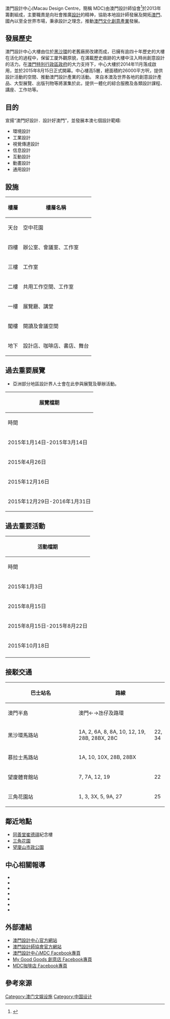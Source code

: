 {{Infobox building
| name                = 澳門設計中心
| native_name         = Macau Design Centre
| native_name_lang    = 
| image               =
| caption             = 澳門設計中心
| location            = {{MAC}}黑沙環製造廠巷5號
| iso_region          = 
| coordinates_display = 
| coordinates_format  = 
| latitude            = 
| longitude           = 
| latd                = 
| latm                = 
| lats                = 
| latNS               = 
| longd               = 
| longm               = 
| longs               = 
| longEW              = 
| coordinates         = 
| groundbreaking_date = 
| start_date          = 2013年
| completion_date     = 
| opened_date         = 
| inauguration_date   = 2014年11月
| renovation_date     = 
| demolition_date     = 
| destruction_date    = 
| height              = 
| architectural       = 
| tip                 = 
| antenna_spire       = 
| roof                = 
| top_floor           = 
| observatory         = 
| other_dimensions    = 
| floor_count         = 
| floor_area          = 
| seating_type        = 
| seating_capacity    = 
| elevator_count      = 
| main_contractor     = 
| architect           = 
| architecture_firm   = 
| structural_engineer = 
| services_engineer   = 
| civil_engineer      = 
| other_designers     =  
| quantity_surveyor   = 
| awards              = 
| designations        = 
| ren_architect       = 
| ren_firm            = 
| ren_str_engineer    = 
| ren_serv_engineer   = 
| ren_civ_engineer    = 
| ren_oth_designers   = 
| ren_qty_surveyor    = 
| ren_awards          =
| parking             =
| url                 = {{URL| http://www.dcmacau.com/zh-hant}}
| embedded            = 
| references          = 開放參觀時間：<br />星期二至星期日11:00－19:00<br />
}}

澳門設計中心(Macau Design Centre，簡稱 MDC)由澳門設計師協會<ref>{{Cite web|url=http://www.macaudesigners.org/mo/|title=澳門設計師協會|language=zh-MO|publisher=澳門設計師協會|accessdate=2016-03-03|archive-date=2016-03-06|archive-url=https://web.archive.org/web/20160306124254/http://www.macaudesigners.org/mo/|dead-url=no}}</ref>於2013年籌劃組成，主要職責是向社會推廣[[設計|設計]]的精神，協助本地設計師發展及開拓[[澳門|澳門]]、國內以至全世界市場，秉承設計之理念，推動[[澳門|澳門]][[文化創意產業|文化創意產業]]發展。

== 發展歷史 ==
澳門設計中心大樓由位於[[黑沙環|黑沙環]]的老舊廠房改建而成，已擁有逾四十年歷史的大樓在活化的過程中，保留工厦外觀原貌，在滿載歷史痕跡的大樓中注入時尚創意設計的活力。在[[澳門特別行政區政府|澳門特別行政區政府]]的大力支持下，中心大樓於2014年11月落成啟用，並於2015年8月15日正式開幕。中心樓高5層，總面積約26000平方呎，提供設計活動的空間、推動澳門設計產業的活動。
來自本澳及世界各地的創意設計產品、大型展覽、出版刊物等將滙集於此，提供一體化的綜合服務及各類設計課程、講座、工作坊等。

== 目的 ==
宣揚“澳門好設計．設計好澳門”，並發展本澳七個設計範疇:
*環境設計
*工業設計
*視覺傳達設計
*信息設計
*互動設計
*動畫設計
*通用設計

== 設施 ==

{| class="wikitable"
|-
! 樓層 !! 樓層名稱
|-
| 天台 || 空中花園
|-
| 四樓 || 辦公室、會議室、工作室
|-
| 三樓 || 工作室
|-
| 二樓 || 共用工作空間、工作室
|-
| 一樓 || 展覽廳、講堂
|-
| 閣樓 || 閱讀及會議空間
|-
| 地下 || 設計店、咖啡店、書店、舞台
|}

== 過去重要展覽 ==
*亞洲部分地區設計界人士會在此參與展覽及舉辦活動。

{| class=wikitable
! colspan = "5"| 展覽檔期
|-
! 時間
! 展覽名稱
! 參展的重要人士
! 相關報導及資料
|-
| 2015年1月14日-2015年3月14日
| “自我/非自我—荷蘭當代設計大展”
|
*中央人民政府駐澳門特別行政區聯絡辦公室-文化教育部[[徐婷|徐婷]]部長
*荷蘭駐香港總領事[[莫尉峰|莫尉峰]]先生
*澳門特別行政區政府文化局[[吳衛鳴|吳衛鳴]]局長
*澳門基金會行政委員會[[鍾怡|鍾怡]]委員
*澳門特別行政區政府文化產業基金項目資助輔助中心[[馮傾城|馮傾城]]主任
*澳門設計師協會會長[[朱焯信|朱焯信]]先生
*荷蘭埃因霍溫設計學院院長[[Thomas_Widdershoven|Thomas Widdershoven]]
*澳門藝術博物館館長[[陳浩星|陳浩星]]
|
*{{Cite web|url=http://www.macaucci.com/cn/content/?id=7329&catid=109&subcatid=109|title=《自我 / 非自我──荷蘭當代設計大展》|language=zh-MO|publisher=澳門文創網}}{{Dead link|date=2019年11月 |bot=InternetArchiveBot |fix-attempted=yes }}
*{{Cite web|url=http://www.visitsz.com/news-detail.aspx?id=2015000000002429|title=自我/非自我——荷兰当代设计大展|language=zh-CN|publisher=苏州市旅游局|accessdate=2016-03-04|archive-date=2016-03-07|archive-url=https://web.archive.org/web/20160307092233/http://www.visitsz.com/news-detail.aspx?id=2015000000002429|dead-url=no}}
|-
| 2015年4月26日
| Oulala花藝設計展覽<ref>{{Cite web|url=http://oulalaflower.com/cn/index.html|title=Oulala花藝設計展覽|language=zh-MO|publisher=Oulala|accessdate=2016-03-04|archive-date=2016-02-23|archive-url=https://web.archive.org/web/20160223121259/http://oulalaflower.com/cn/index.html|dead-url=no}}</ref>
|
*法國駐香港及澳門總領事館副總領事[[Lilas_Bernheim|Lilas Bernheim]]女士
*澳門設計中心主席[[朱焯信|朱焯信]]先生
*法國澳洲商會主席[[Rutger_Verschuren|Rutger Verschuren]]先生
*OULALA花藝設計執行經理[[Carole_Delavelle|Carole Delavelle]]小姐
|
|-
| 2015年12月16日
| 第十屆澳門設計雙年展<ref>{{Cite web|url=http://www.macaudesigners.org/mo/portfolio/item/28-mdb2015awardpress.html|title=第十屆澳門設計雙年展|language=zh-MO|publisher=澳門設計師協會|accessdate=2016-03-03|archive-date=2016-03-06|archive-url=https://web.archive.org/web/20160306123928/http://www.macaudesigners.org/mo/portfolio/item/28-mdb2015awardpress.html|dead-url=no}}</ref>
|
*澳門特別行政區政府旅遊局局長文綺華女士
*澳門基金會行政委員會[[鍾怡|鍾怡]]委員
*澳門藝術博物館館長[[陳浩星|陳浩星]]先生
*澳門設計師協會會長[[朱焯信|朱焯信]]先生
*澳門設計師協會前會長[[陳迎憲|陳迎憲]]先生
*澳門設計師協會前會長[[馬偉達|馬偉達]]先生
*深圳平面設計協會主席[[wikipedia:劉永清|劉永清]]先生
*高雄市廣告創意協會理事長[[孫偉哲|孫偉哲]]先生
*香港設計師協會會長[[盧永強|盧永強]]先生
*The Hong Kong Federation of Design Associations [[Grace_Lau|Grace Lau]]
|
*{{Cite web|url=http://www.macaudesigners.org/mo/news/item/24.html|title=第十屆澳門設計雙年展獲獎名單|language=zh-MO|publisher=澳門設計師協會|accessdate=2016-03-04|archive-date=2016-03-06|archive-url=https://web.archive.org/web/20160306142945/http://www.macaudesigners.org/mo/news/item/24.html|dead-url=no}}
*{{Cite web|url=http://www.macaucee.com.mo/content.asp?id=41802|title=第十屆澳門設計雙年展回歸陳列館開幕 展出亞洲地區逾140套獲獎作品|language=zh-MO|publisher=澳門會展經濟報|accessdate=2016-03-04|archive-date=2016-03-07|archive-url=https://web.archive.org/web/20160307141524/http://www.macaucee.com.mo/content.asp?id=41802|dead-url=no}}
*{{Cite web|url=http://whatson.macaotourism.gov.mo/information.php?rid=4076|title=第十屆澳門設計雙年展|language=zh-MO|publisher=澳門特別行政區政府旅遊局-旅遊快訊|accessdate=2016-03-04|archive-date=2016-03-06|archive-url=https://web.archive.org/web/20160306155828/http://whatson.macaotourism.gov.mo/information.php?rid=4076|dead-url=no}}
|-
| 2015年12月29日-2016年1月31日
| 城前啟後-澳門文化再生計劃成果展
|
*澳門特別行政區政府經濟局[[蘇添平|蘇添平]]局長
*澳門設計師協會[[周小良|周小良]]會長
*澳門設計中心執行長[[馮文偉|馮文偉]]先生
|
*{{Cite web|url=http://www.macaodaily.com/html/2015-12/30/content_1056493.htm|title=“城前啟後”再生本土文化|language=zh-MO|publisher=澳門日報|deadurl=yes|archiveurl=https://web.archive.org/web/20160315192049/http://www.macaodaily.com/html/2015-12/30/content_1056493.htm|archivedate=2016-03-15}}
*{{Cite web|url=http://www.houkongdaily.com/20151230-IN-13928.html|title=澳門文化再生計劃成果展揭幕|language=zh-MO|publisher=濠江日報|accessdate=2016-03-04|archive-date=2016-03-07|archive-url=https://web.archive.org/web/20160307192801/http://www.houkongdaily.com/20151230-IN-13928.html|dead-url=no}}
*{{Cite web|url=http://zamag.net/%E6%B4%BB%E5%8B%95%E9%A0%90%E5%91%8A%EF%BC%9A%E5%9F%8E%E5%89%8D%E5%95%9F%E5%BE%8C-%E6%BE%B3%E9%96%80%E6%96%87%E5%8C%96%E5%86%8D%E7%94%9F%E8%A8%88%E5%8A%83%E6%88%90%E6%9E%9C%E5%B1%95/|title=活動預告：城前啟後 ─ 澳門文化再生計劃成果展|language=zh-MO|publisher=ZA誌|accessdate=2016-03-04|archive-date=2016-03-07|archive-url=https://web.archive.org/web/20160307034051/http://zamag.net/%E6%B4%BB%E5%8B%95%E9%A0%90%E5%91%8A%EF%BC%9A%E5%9F%8E%E5%89%8D%E5%95%9F%E5%BE%8C-%E6%BE%B3%E9%96%80%E6%96%87%E5%8C%96%E5%86%8D%E7%94%9F%E8%A8%88%E5%8A%83%E6%88%90%E6%9E%9C%E5%B1%95/|dead-url=no}}
|}

== 過去重要活動 ==

{| class=wikitable
! colspan = "5"| 活動檔期
|-
! 時間
! 活動名稱
! 參與活動的重要人士
! 相關報導及資料
|-
| 2015年1月3日
| 2015-2018澳門設計師協會就職儀式
|
*澳門特別行政區政府社會文化司司長[[譚俊榮|譚俊榮]]先生
*澳門設計師協會會長[[朱焯信|朱焯信]]先生
*澳門特別行政區政府旅遊局局長[[文綺華|文綺華]]女士
*澳門文化局代表文化活動廳廳長[[楊子健|楊子健]]先生
*民政總署代表文化活動處處長[[余永鴻|余永鴻]]先生
*澳門基金會代表教科文中心主任[[梁雅桃|梁雅桃]]小姐
*文化產業委員會副主席[[崔世平|崔世平]]先生
*澳門美術協會會長[[黎鷹|黎鷹]]先生
*澳門文化體現代畫會會長[[馬若龍|馬若龍]]先生
*澳門設計師協會前會長[[陳迎憲|陳迎憲]]先生
*澳門設計師協會前副會長[[黃良忠|黃良忠]]先生
|
*{{Cite web|url=http://www.gsasc.gov.mo/show_news.aspx?lang=cn&newsid=5|title=社會文化司司長譚俊榮出席澳門設計師協會2015-2018年度會員大會暨理監事會就職儀式|language=zh-MO|publisher=澳門特別行政區政府社會文化司司長辦公室|accessdate=2016-03-04|archive-date=2016-03-06|archive-url=https://web.archive.org/web/20160306224133/http://www.gsasc.gov.mo/show_news.aspx?lang=cn&newsid=5|dead-url=no}}
*{{Cite web|url=http://www.exmoo.com/index.php?m=content&c=index&a=show&catid=17&id=59146|title=澳門設計中心將投入運作 設計師協會新閣員就職|language=zh-MO|publisher=力報|accessdate=2016-03-04|archive-date=2016-03-07|archive-url=https://web.archive.org/web/20160307185934/http://www.exmoo.com/index.php?m=content&c=index&a=show&catid=17&id=59146|dead-url=no}}
*{{Cite web|url=http://www.macaucee.com.mo/content.asp?id=34356|title=澳門設計中心將月底投入運作|language=zh-MO|publisher=澳門會展經濟報|accessdate=2016-03-04|archive-date=2016-03-07|archive-url=https://web.archive.org/web/20160307141528/http://www.macaucee.com.mo/content.asp?id=34356|dead-url=no}}
*{{Cite web|url=http://waou.com.mo/detail.asp?id=84739|title=澳門設計師協會會員大會|language=zh-MO|publisher=新華澳報|access-date=2016-03-04|archive-date=2020-09-13|archive-url=https://web.archive.org/web/20200913014705/http://waou.com.mo/detail.asp?id=84739|dead-url=no}}
*{{Cite web|url=http://vppm.org/blog/?p=3203|title=澳門設計師協會2015至2018年度會員大會暨理監事會就職儀式|language=zh-MO|publisher=VPPM 澳門錄像攝影製作學會|accessdate=2016-03-04|archive-date=2016-03-07|archive-url=https://web.archive.org/web/20160307014426/http://vppm.org/blog/?p=3203|dead-url=no}}
|-
| 2015年8月15日
| 澳門設計中心開幕禮<ref>{{Cite web|url=http://www.dcmacau.com/zh-hant|title=澳門設計中心開幕禮|language=zh-MO|publisher=澳門設計中心|deadurl=yes|archiveurl=https://web.archive.org/web/20160303212107/http://www.dcmacau.com/zh-hant|archivedate=2016-03-03}}</ref>
|
*澳門特別行政區政府文化產業委員會[[崔世平|崔世平]]副主席
*澳門特別行政區政府文化局[[吳衛鳴|吳衛鳴]]局長
*澳門特別行政區政府文化產業基金行政委員會[[朱妙麗|朱妙麗]]委員
*中央人民政府駐澳門特別行政區聯絡辦公室文化教育部[[邵彬|邵彬]]處長級助理
*香港設計總會秘書長、Global Design Network 召集人[[劉小康|劉小康]]先生
*澳門特別行政區政府旅遊局[[程衛東|程衛東]]副局長
*澳門日報[[陸波|陸波]]社長
*香港設計師協會[[盧永強|盧永強]]會長
*澳門特別行政區政府澳門貿易投資促進局商務促進中心高級經理[[李子蔚|李子蔚]]先生
*澳門設計師協會會長[[朱焯信|朱焯信]]先生
|
*{{Cite web|url=http://www.macaodaily.com/html/2015-08/16/content_1021261.htm|title=設計中心揭幕搭大眾橋樑|language=zh-MO|publisher=澳門日報|deadurl=yes|archiveurl=https://web.archive.org/web/20151029030057/http://www.macaodaily.com/html/2015-08/16/content_1021261.htm|archivedate=2015-10-29}}
*{{Cite web|url=http://www.cyberctm.com/newsNote.php?nid=884813#.VtlCNObATMc|title=澳門設計中心開幕推動文創產業|language=zh-MO|publisher=澳廣視新聞|accessdate=2016-03-04|archive-date=2016-03-07|archive-url=https://web.archive.org/web/20160307114229/http://www.cyberctm.com/newsNote.php?nid=884813#.VtlCNObATMc|dead-url=no}}
*{{Cite web|url=http://www.cyberctm.com/newsNote.php?nid=885669#.VtkI5ObATMc|title=同場舉行「澳門設計周」 澳門設計中心揭幕|language=zh-MO|publisher=華僑日報|accessdate=2016-03-04|archive-date=2016-03-07|archive-url=https://web.archive.org/web/20160307114252/http://www.cyberctm.com/newsNote.php?nid=885669#.VtkI5ObATMc|dead-url=no}}
*{{Cite web|url=http://www.shimindaily.net/v1/news/macau/%E8%88%8A%E5%BB%A0%E5%BB%88%E6%B4%BB%E5%8C%96%E6%88%90%E8%A8%AD%E8%A8%88%E4%B8%AD%E5%BF%83%E6%98%A8%E6%97%A5%E9%96%8B%E5%B9%95/|title=舊廠廈活化成設計中心昨日開幕|language=zh-MO|publisher=市民日報|deadurl=yes|archiveurl=https://web.archive.org/web/20160306155524/http://www.shimindaily.net/v1/news/macau/%E8%88%8A%E5%BB%A0%E5%BB%88%E6%B4%BB%E5%8C%96%E6%88%90%E8%A8%AD%E8%A8%88%E4%B8%AD%E5%BF%83%E6%98%A8%E6%97%A5%E9%96%8B%E5%B9%95/|archivedate=2016-03-06}}
*{{Cite web|url=http://www.houkongdaily.com/20151230-B1-13998.html|title=澳門文化再生計劃成果展揭幕|language=zh-MO|publisher=濠江日報|accessdate=2016-03-04|archive-date=2016-03-07|archive-url=https://web.archive.org/web/20160307193601/http://www.houkongdaily.com/20151230-B1-13998.html|dead-url=no}}
|-
| 2015年8月15日-2015年8月22日
| 澳門設計週2015<ref>{{Cite web|url=http://www.macaudesigners.org/mo/news/item/13-mdw20150815exhibition04.html|title=澳門設計週2015|language=zh-MO|publisher=澳門設計師協會|accessdate=2016-03-03|archive-date=2016-03-06|archive-url=https://web.archive.org/web/20160306123924/http://www.macaudesigners.org/mo/news/item/13-mdw20150815exhibition04.html|dead-url=no}}</ref>
|
|
*{{Cite web|url=http://www.macaudesigners.org/mo/portfolio/item/13-mdw20150815exhibition04.html|title=MOWAVE 澳門設計週2015 Macau Design Week 2015|language=zh-MO|publisher=澳門設計師協會|accessdate=2016-03-04|archive-date=2016-03-06|archive-url=https://web.archive.org/web/20160306141105/http://www.macaudesigners.org/mo/portfolio/item/13-mdw20150815exhibition04.html|dead-url=no}}
*{{Cite web|url=http://www.mocalendar.com/events/201507131/|title=澳門設計週2015|language=zh-MO|publisher=MOcalendar|accessdate=2016-03-04|archive-date=2016-03-07|archive-url=https://web.archive.org/web/20160307195934/http://www.mocalendar.com/events/201507131/|dead-url=no}}
*{{Cite web|url=http://tr.hkctc.org/news/?id=1414|title=澳門設計周 Macau Design Week 2015|language=zh-HK|publisher=香港創意產業及科技創新委員會}}{{dead link|date=2018年3月 |bot=InternetArchiveBot |fix-attempted=yes }}
*{{Cite web|url=http://www.macaucci.com/cn/content/?id=9187&catid=109&subcatid=109|title=澳門設計週2015|language=zh-MO|publisher=澳門文創網}}{{Dead link|date=2019年11月 |bot=InternetArchiveBot |fix-attempted=yes }}
|-
| 2015年10月18日
| 國際平面設計大師講座－"半徑三米"－松永真 的設計觀
|
*日本平面設計大師[[松永真|松永真]]
|
*{{Cite web|url=http://www.macauart.net/UAT/News/ContentC.asp?region=L&id=180387&pageregion=LCI|title=澳門設計中心日本平面設計大師系列講座－「半徑三米 －松永真的設計觀|language=zh-MO|publisher=澳門特別行政區政府文化局|deadurl=yes|archiveurl=https://web.archive.org/web/20160304203309/http://www.macauart.net/UAT/News/ContentC.asp?region=L&id=180387&pageregion=LCI|archivedate=2016-03-04}}
*{{Cite web|url=http://www.prdculture.org/show_article.php?BAS_ID=29069|title=澳门设计中心日本平面设计大师系列讲座－「半径三米 －松永真的设计观|language=zh-CN|publisher=粤港澳文化资讯网|access-date=2016-03-04|archive-url=https://web.archive.org/web/20160307192719/http://www.prdculture.org/show_article.php?BAS_ID=29069|archive-date=2016-03-07|dead-url=yes}}
|-
|}

== 接駁交通 ==

{|class="wikitable" style="text-align:center;font-size:110%;"
|-
! width=150 rowspan=2 | 巴士站名
! colspan=2 | 路線
! width=150 rowspan=2 | 備註
|-
! width=400 | 澳門半島
! width=400 | 澳門←→氹仔及路環
|-
| 黑沙環馬路站
| 1A, 2, 6A, 8, 8A, 10, 12, 19, 28B, 28BX, 28C
| 22, 34
| 步行約1分鐘
|-
| 慕拉士馬路站
| 1A, 10, 10X, 28B, 28BX
|
| 步行約2分鐘
|-
| 望廈體育館站
| 7, 7A, 12, 19 
| 22
| 步行約4分鐘
|-
| 三角花園站
| 1, 3, 3X, 5, 9A, 27
| 25
| 步行約5分鐘
|}

== 鄰近地點 ==

*[[同善堂|同善堂]][[崔德祺|崔德祺]]紀念樓
*[[三角花園|三角花園]]
*[[望廈山市政公園|望廈山市政公園]]

== 中心相關報導 ==
*{{Cite web|url=http://www.macaukey.com/cms/index.php?option=com_content&view=article&id=461:2015-03-24-03-04-39&catid=41|title=全新落成的「澳門設計中心」|language=zh-MO|publisher=Macau Key|accessdate=2016-02-19|archiveurl=https://web.archive.org/web/20160306071153/http://www.macaukey.com/cms/index.php?option=com_content&view=article&id=461:2015-03-24-03-04-39&catid=41|archivedate=2016-03-06|deadurl=yes}}
*{{Cite web|url=http://www.macaodaily.com/html/2015-08/16/content_1021261.htm|title=設計中心揭幕搭大眾橋樑|language=zh-MO|publisher=澳門日報|deadurl=yes|archiveurl=https://web.archive.org/web/20151029030057/http://www.macaodaily.com/html/2015-08/16/content_1021261.htm|archivedate=2015-10-29}}
*{{Cite web|url=http://www.yoliving.com/index.php/tw/30-cul-creative/610-macau-design-center-tw|title=澳門設計中心|language=zh-MO|publisher=YO!生活雜誌|accessdate=2016-03-04|archive-date=2016-03-07|archive-url=https://web.archive.org/web/20160307093452/http://www.yoliving.com/index.php/tw/30-cul-creative/610-macau-design-center-tw|dead-url=no}}
*{{Cite web|url=http://www.macaodaily.com/html/2015-10/04/content_1033693.htm|title=文創搭台經濟唱戲|language=zh-HK|publisher=澳門日報|deadurl=yes|archiveurl=https://web.archive.org/web/20160315193706/http://www.macaodaily.com/html/2015-10/04/content_1033693.htm|archivedate=2016-03-15}}
*{{Cite web|url=http://the-sun.on.cc/cnt/lifestyle/20150811/00480_003.html|title=設計行程 花地瑪堂走一回|language=zh-HK|publisher=太陽報|accessdate=2016-03-04|archive-date=2015-08-15|archive-url=https://web.archive.org/web/20150815183925/http://the-sun.on.cc/cnt/lifestyle/20150811/00480_003.html|dead-url=no}}
*{{Cite web|url=http://www.c2magazine.mo/feature/4496/|title=創意澳門：設計業的樂與怒|language=zh-MO|publisher=文創誌|access-date=2016-02-19|archive-url=https://web.archive.org/web/20160311115819/http://www.c2magazine.mo/feature/4496/|archive-date=2016-03-11|dead-url=yes}}
*{{Cite web|url=http://www.macauhub.com.mo/en/2015/11/13/macau-design-centre-fosters-new-talent-and-local-brands/|title=Macau Design Centre fosters new talent and local brands|language=EN|publisher=Macauhub|accessdate=2016-03-04|archive-date=2016-03-07|archive-url=https://web.archive.org/web/20160307193700/http://www.macauhub.com.mo/en/2015/11/13/macau-design-centre-fosters-new-talent-and-local-brands/|dead-url=no}}

== 外部連結 ==
*[http://dcmacau.com/ 澳門設計中心官方網站] {{Wayback|url=http://dcmacau.com/ |date=20170426235710 }}
*[http://www.macaudesigners.org/mo/ 澳門設計師協會官方網站] {{Wayback|url=http://www.macaudesigners.org/mo/ |date=20160306124254 }}
*[https://www.facebook.com/macaudesigncentre/?fref=ts 澳門設計中心MDC Facebook專頁] {{Wayback|url=https://www.facebook.com/macaudesigncentre/?fref=ts |date=20200913014851 }}
*[https://www.facebook.com/goodgoodscreative/?fref=ts My Good Goods 創意店 Facebook專頁] {{Wayback|url=https://www.facebook.com/goodgoodscreative/?fref=ts |date=20200913014857 }}
*[https://www.facebook.com/mdccoffeeshop/?fref=ts MDC咖啡店 Facebook專頁]

== 參考來源 ==
{{reflist}}

[[Category:澳门文娱设施|Category:澳门文娱设施]]
[[Category:中国设计|Category:中国设计]]